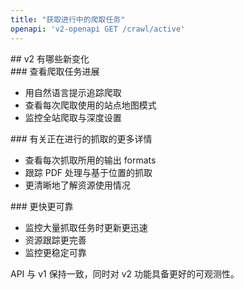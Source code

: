 ```yaml
---
title: "获取进行中的爬取任务"
openapi: 'v2-openapi GET /crawl/active'
---
```


<div id="whats-new-in-v2">
  ## v2 有哪些新变化
</div>

<div id="see-what-your-crawls-are-doing">
  ### 查看爬取任务进展
</div>

- 用自然语言提示追踪爬取
- 查看每次爬取使用的站点地图模式
- 监控全站爬取与深度设置

<div id="more-details-on-active-crawls">
  ### 有关正在进行的抓取的更多详情
</div>

- 查看每次抓取所用的输出 formats
- 跟踪 PDF 处理与基于位置的抓取
- 更清晰地了解资源使用情况

<div id="faster-and-more-reliable">
  ### 更快更可靠
</div>

- 监控大量抓取任务时更新更迅速
- 资源跟踪更完善
- 监控更稳定可靠

API 与 v1 保持一致，同时对 v2 功能具备更好的可观测性。